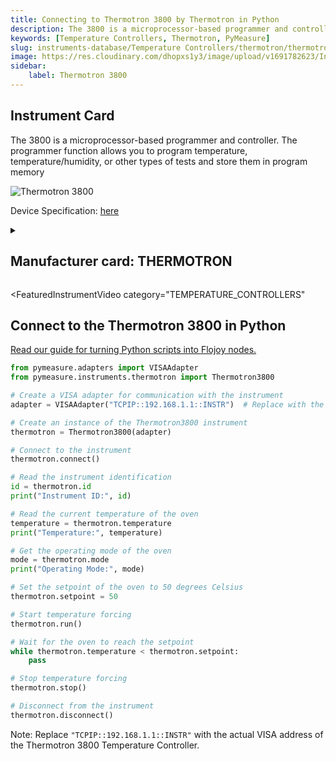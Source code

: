 ```yaml
---
title: Connecting to Thermotron 3800 by Thermotron in Python
description: The 3800 is a microprocessor-based programmer and controller. The programmer function allows you to program temperature, temperature/humidity, or other types of tests and store them in program memory
keywords: [Temperature Controllers, Thermotron, PyMeasure] 
slug: instruments-database/Temperature Controllers/thermotron/thermotron-3800 
image: https://res.cloudinary.com/dhopxs1y3/image/upload/v1691782623/Instruments/Temperature%20Controllers/Thermotron-3800/Thermotron-3800.jpg
sidebar:
    label: Thermotron 3800 
---
```



## Instrument Card

The 3800 is a microprocessor-based programmer and controller. The programmer function allows you to program temperature, temperature/humidity, or other types of tests and store them in program memory

![Thermotron 3800](https://res.cloudinary.com/dhopxs1y3/image/upload/v1691782623/Instruments/Temperature%20Controllers/Thermotron-3800/Thermotron-3800.jpg)

Device Specification: [here](https://thermotron.com/pdf/_service/software-updates/3800-manual.pdf)

<details style={{ marginTop: "15px"}}>
<summary><h2 style={{display:'inline'}}>Manufacturer card: THERMOTRON</h2></summary>

![THERMOTRON](https://res.cloudinary.com/dhopxs1y3/image/upload/v1692806140/Instruments/Vendor%20Logos/Thermotron.png)

**Thermotron** is a worldwide temperature chamber, humidity chamber, and vibration testing equipment manufacturer. View our testing equipment today!

- Headquarters: USA
- Yearly Revenue (millions, USD): 89
- Vendor Website: [here](https://thermotron.com/)

</details>


<FeaturedInstrumentVideo
  category="TEMPERATURE_CONTROLLERS"
></FeaturedInstrumentVideo>

## Connect to the Thermotron 3800 in Python

[Read our guide for turning Python scripts into Flojoy nodes.](https://docs.flojoy.ai/contribution/blocks/custom-flojoy-block/)



<Tabs>
<TabItem value="Flojoy" label="Flojoy" className="flojoy-instrument-tabs">

<SectionsCard category="TEMPERATURE_CONTROLLERS" manufacturer="Thermotron"></SectionsCard>

</TabItem>
<TabItem value="PyMeasure" label="PyMeasure">


```python
from pymeasure.adapters import VISAAdapter
from pymeasure.instruments.thermotron import Thermotron3800

# Create a VISA adapter for communication with the instrument
adapter = VISAAdapter("TCPIP::192.168.1.1::INSTR")  # Replace with the actual IP address of the instrument

# Create an instance of the Thermotron3800 instrument
thermotron = Thermotron3800(adapter)

# Connect to the instrument
thermotron.connect()

# Read the instrument identification
id = thermotron.id
print("Instrument ID:", id)

# Read the current temperature of the oven
temperature = thermotron.temperature
print("Temperature:", temperature)

# Get the operating mode of the oven
mode = thermotron.mode
print("Operating Mode:", mode)

# Set the setpoint of the oven to 50 degrees Celsius
thermotron.setpoint = 50

# Start temperature forcing
thermotron.run()

# Wait for the oven to reach the setpoint
while thermotron.temperature < thermotron.setpoint:
    pass

# Stop temperature forcing
thermotron.stop()

# Disconnect from the instrument
thermotron.disconnect()
```

Note: Replace `"TCPIP::192.168.1.1::INSTR"` with the actual VISA address of the Thermotron 3800 Temperature Controller.

</TabItem>
</Tabs>